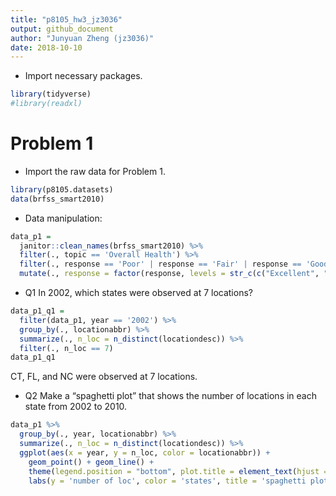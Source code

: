```yaml
---
title: "p8105_hw3_jz3036"
output: github_document
author: "Junyuan Zheng (jz3036)"
date: 2018-10-10
---
```


* Import necessary packages.
```r
library(tidyverse)
#library(readxl)
```

# Problem 1

* Import the raw data for Problem 1.
```r
library(p8105.datasets)
data(brfss_smart2010)
```

* Data manipulation:
```r
data_p1 = 
  janitor::clean_names(brfss_smart2010) %>%
  filter(., topic == 'Overall Health') %>%
  filter(., response == 'Poor' | response == 'Fair' | response == 'Good' | response == 'Very good' | response == 'Excellent') %>%
  mutate(., response = factor(response, levels = str_c(c("Excellent", "Very good", "Good", "Fair", "Poor"))))
```

* Q1 In 2002, which states were observed at 7 locations?
```r
data_p1_q1 = 
  filter(data_p1, year == '2002') %>% 
  group_by(., locationabbr) %>% 
  summarize(., n_loc = n_distinct(locationdesc)) %>% 
  filter(., n_loc == 7)
data_p1_q1
```
CT, FL, and NC were observed at 7 locations.

* Q2 Make a “spaghetti plot” that shows the number of locations in each state from 2002 to 2010.
```r
data_p1 %>% 
  group_by(., year, locationabbr) %>% 
  summarize(., n_loc = n_distinct(locationdesc)) %>% 
  ggplot(aes(x = year, y = n_loc, color = locationabbr)) +
    geom_point() + geom_line() + 
    theme(legend.position = "bottom", plot.title = element_text(hjust = 0.5)) +
    labs(y = 'number of loc', color = 'states', title = 'spaghetti plot')
```

